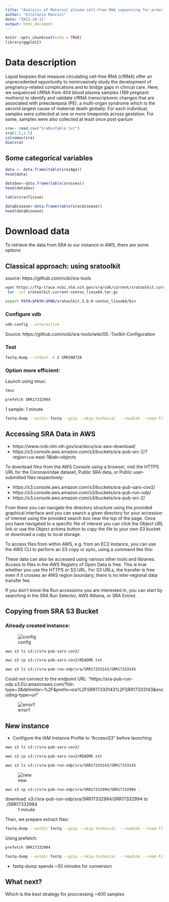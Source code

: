 ```yaml
---
title: "Analysis of Maternal plasma cell-free RNA sequencing for preeclamptic and normotensive mothers"
author: "Estefania Mancini"
date: "2022-10-11"
output: html_document
---
```


```r
knitr::opts_chunk$set(echo = TRUE)
library(ggplot2)
```

# Data description

Liquid biopsies that measure circulating cell-free RNA (cfRNA) offer an unprecedented opportunity to noninvasively study the development of pregnancy-related complications and to bridge gaps in clinical care. Here, we sequenced cfRNA from 404 blood plasma samples (199 pregnant mothers) to identify and validate cfRNA transcriptomic changes that are associated with preeclampsia (PE), a multi-organ syndrome which is the second largest cause of maternal death globally. For each individual, samples were collected at one or more timepoints across gestation. For some, samples were also collected at least once post-partum

```r
sra<- read.csv("SraRunTable.txt")
sra[1:5,1:5]
colnames(sra)
dim(sra)

```

## Some categorical variables


```r

data <- data.frame(table(sra$Age))
head(data)

dataSex<-data.frame(table(sra$sex))
head(dataSex)

table(sra$Tissue)

dataDisease<-data.frame(table(sra$disease))
head(dataDisease)

```


# Download data

To retrieve the data from SRA to our instance in AWS, there are some options

## Classical approach: using sratoolkit

source: https://github.com/ncbi/sra-tools



```bash

wget https://ftp-trace.ncbi.nlm.nih.gov/sra/sdk/current/sratoolkit.current-centos_linux64.tar.gz
 tar -zxf sratoolkit.current-centos_linux64.tar.gz 

export PATH=$PATH:$PWD/sratoolkit.3.0.0-centos_linux64/bin
```

### Configure vdb
```bash
vdb-config --interactive
```

Source: https://github.com/ncbi/sra-tools/wiki/05.-Toolkit-Configuration

### Test

```bash
fastq-dump --stdout -X 2 SRR390728
```

### Option more efficient:

Launch using tmux:

```bash
tmux
```

```bash

prefetch SRR17332994
```

1 sample: 1 minute

```bash

fastq-dump --outdir fastq --gzip --skip-technical  --readids --read-filter pass --dumpbase --split-3 --clip SRR17332994 &

```




## Accessing SRA Data in AWS

* https://www.ncbi.nlm.nih.gov/sra/docs/sra-aws-download/ 
* https://s3.console.aws.amazon.com/s3/buckets/sra-pub-src-2/?region=us-east-1&tab=objects

To download files from the AWS Console  using a browser, visit the HTTPS URL for the Coronaviridae dataset, Public SRA data, or Public user-submitted files respectively:

* https://s3.console.aws.amazon.com/s3/buckets/sra-pub-sars-cov2/
* https://s3.console.aws.amazon.com/s3/buckets/sra-pub-run-odp/
* https://s3.console.aws.amazon.com/s3/buckets/sra-pub-src-2/

From there you can navigate the directory structure using the provided graphical interface and you can search a given directory for your accession of interest using the provided search box near the top of the page. Once you have navigated to a specific file of interest you can click the Object URL link or use the Object actions button to copy the file to your own S3 bucket or download a copy to local storage.

To access files from within AWS, e.g. from an EC2 instance, you can use the AWS CLI  to perform an S3 copy or sync, using a command like this:


These data can also be accessed using various other tools and libraries. Access to files in the AWS Registry of Open Data is free. This is true whether you use the HTTPS or S3 URL. For S3 URLs, the transfer is free even if it crosses an AWS region boundary; there is no inter-regional data transfer fee.

If you don't know the Run accessions you are interested in, you can start by searching in the SRA Run Selector,
AWS Athena, or SRA Entrez.


## Copying from SRA S3 Bucket

### Already created instance:
![config](/Users/estepi/Documents/aws/config.png)


```bash
aws s3 ls s3://sra-pub-sars-cov2/

aws s3 cp s3://sra-pub-sars-cov2/README.txt

aws s3 ls s3://sra-pub-run-odp/sra/SRR17333143/SRR17333143
```
Could not connect to the endpoint URL: "https://sra-pub-run-odp.s3.EU.amazonaws.com/?list-type=2&delimiter=%2F&prefix=sra%2FSRR17333143%2FSRR17333143&encoding-type=url"


![error1](/Users/estepi/Documents/aws/output.png)

##  New instance

- Configure the IAM Instance Profile to "AccesoS3" before launching

```bash
aws s3 ls s3://sra-pub-sars-cov2/

aws s3 cp s3://sra-pub-sars-cov2/README.txt

aws s3 ls s3://sra-pub-run-odp/sra/SRR17333143/SRR17333143
```

![new](/Users/estepi/Documents/aws/new.png)



```bash
aws s3 cp s3://sra-pub-run-odp/sra/SRR17332994/SRR17332994 .
```
download: s3://sra-pub-run-odp/sra/SRR17332994/SRR17332994 to ./SRR17332994
~ 1 minute


Then, we prepare extract files:

```bash
fastq-dump --outdir fastq --gzip --skip-technical  --readids --read-filter pass --dumpbase --split-3 --clip SRR17332994 &
```

Using prefetch:

```bash

prefetch SRR17332994

fastq-dump --outdir fastq --gzip --skip-technical  --readids --read-filter pass --dumpbase --split-3 --clip SRR17332994 &

```


* fastq-dump spends ~50 minutes for conversion

## What next?
Which is the best strategy for proccessing  ~400 samples